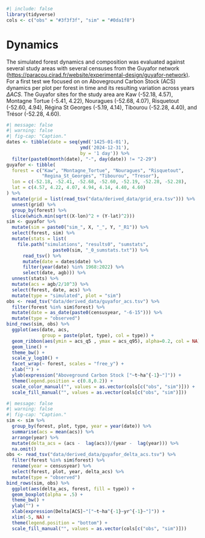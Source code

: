 ```r
#| include: false
library(tidyverse)
cols <- c("obs" = "#3f3f3f", "sim" = "#0da1f8")
```

# Dynamics {.unnumbered}

The simulated forest dynamics and composition was evaluated against several study areas with several censuses from the Guyafor network (<https://paracou.cirad.fr/website/experimental-design/guyafor-network)>. For a first test we focused on on Aboveground Carbon Stock (ACS) dynamics per plot per forest in time and its resulting variation across years $\Delta ACS$. The Guyafor sites for the study area are Kaw (-52.18, 4.57), Montagne Tortue (-5.41, 4.22), Nouragues (-52.68, 4.07), Risquetout (-52.60, 4.94), Régina St Georges (-5.19, 4.14), Tibourou (-52.28, 4.40), and Trésor (-52.28, 4.60).

```r
#| message: false
#| warning: false
#| fig-cap: "Caption."
dates <- tibble(date = seq(ymd('1425-01-01'),
                           ymd('2024-12-31'),
                           by = '1 day')) %>% 
  filter(paste0(month(date), "-", day(date)) != "2-29")
guyafor <- tibble(
  forest = c("Kaw", "Montagne_Tortue", "Nouragues", "Risquetout",
             "Regina_St_Georges", "Tibourou", "Tresor"),
  lon = c(-52.18, -52.41, -52.68, -52.60, -52.19, -52.28, -52.28),
  lat = c(4.57, 4.22, 4.07, 4.94, 4.14, 4.40, 4.60)
) %>% 
  mutate(grid = list(read_tsv("data/derived_data/grid_era.tsv"))) %>% 
  unnest(grid) %>% 
  group_by(forest) %>% 
  slice(which.min(sqrt((X-lon)^2 + (Y-lat)^2)))
sim <- guyafor %>% 
  mutate(sim = paste0("sim_", X, "_", Y, "_R1")) %>% 
  select(forest, sim) %>% 
  mutate(stats = list(
    file.path("simulations", "results0", "sumstats",
                 paste0(sim, "_0_sumstats.txt")) %>% 
      read_tsv() %>% 
      mutate(date = dates$date) %>% 
      filter(year(date) %in% 1968:2022) %>% 
      select(date, agb))) %>% 
  unnest(stats) %>% 
  mutate(acs = agb/2/10^3) %>% 
  select(forest, date, acs) %>% 
  mutate(type = "simulated", plot = "sim")
obs <- read_tsv("data/derived_data/guyafor_acs.tsv") %>% 
  filter(forest %in% sim$forest) %>% 
  mutate(date = as_date(paste0(censusyear, "-6-15"))) %>% 
  mutate(type = "observed")
bind_rows(sim, obs) %>% 
  ggplot(aes(date, acs, 
             group = paste(plot, type), col = type)) +
  geom_ribbon(aes(ymin = acs_q5 , ymax = acs_q95), alpha=0.2, col = NA) + 
  geom_line() +
  theme_bw() +
  scale_y_log10() +
  facet_wrap(~ forest, scales = "free_y") +
  xlab("") +
  ylab(expression("Aboveground Carbon Stock ["~t~ha^{-1}~"]")) +
  theme(legend.position = c(0.8,0.2)) +
  scale_color_manual("", values = as.vector(cols[c("obs", "sim")])) +
  scale_fill_manual("", values = as.vector(cols[c("obs", "sim")]))
```

```r
#| message: false
#| warning: false
#| fig-cap: "Caption."
sim <- sim %>% 
  group_by(forest, plot, type, year = year(date)) %>% 
  summarise(acs = mean(acs)) %>% 
  arrange(year) %>% 
  mutate(delta_acs = (acs -  lag(acs))/(year -  lag(year))) %>% 
  na.omit()
obs <- read_tsv("data/derived_data/guyafor_delta_acs.tsv") %>% 
  filter(forest %in% sim$forest) %>% 
  rename(year = censusyear) %>% 
  select(forest, plot, year, delta_acs) %>% 
  mutate(type = "observed")
bind_rows(sim, obs) %>% 
  ggplot(aes(delta_acs, forest, fill = type)) +
  geom_boxplot(alpha = .5) +
  theme_bw() +
  ylab("") +
  xlab(expression(Delta[ACS]~"["~t~ha^{-1}~yr^{-1}~"]")) +
  xlim(-5, NA) +
  theme(legend.position = "bottom") +
  scale_fill_manual("", values = as.vector(cols[c("obs", "sim")]))
```
